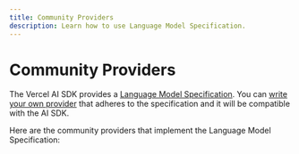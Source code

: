 ```yaml
---
title: Community Providers
description: Learn how to use Language Model Specification.
---
```


# Community Providers

The Vercel AI SDK provides a [Language Model Specification](https://github.com/vercel/ai/tree/main/packages/provider/src/language-model/v1).
You can [write your own provider](./community-providers/custom-providers) that adheres to the specification and it will be compatible with the AI SDK.

Here are the community providers that implement the Language Model Specification:

<CommunityModelCards />
